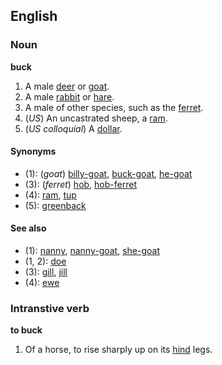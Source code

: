 ==English==
===Noun===
'''buck'''

#A male [[deer]] or [[goat]].
#A male [[rabbit]] or [[hare]].
#A male of other species, such as the [[ferret]].
#(''US'') An uncastrated sheep, a [[ram]].
#(''US colloquial'') A [[dollar]].

====Synonyms====
*(1): (''goat'') [[billy-goat]], [[buck-goat]], [[he-goat]]
*(3): (''ferret'') [[hob]], [[hob-ferret]]
*(4): [[ram]], [[tup]]
*(5): [[greenback]]

====See also====
*(1): [[nanny]], [[nanny-goat]], [[she-goat]]
*(1, 2): [[doe]]
*(3): [[gill]], [[jill]]
*(4): [[ewe]]

===Intranstive verb===
'''to buck'''

#Of a horse, to rise sharply up on its [[hind]] legs.